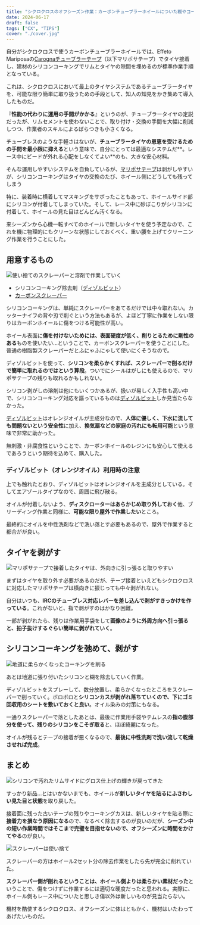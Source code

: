 ```yaml
---
title: "シクロクロスのオフシーズン作業：カーボンチューブラーホイールについた糊やコーキングのクリーニング"
date: 2024-06-17
draft: false
tags: ["CX", "TIPS"]
cover: "./cover.jpg"
---
```


自分がシクロクロスで使うカーボンチューブラーホイールでは、Effeto Mariposaの[Carognaチューブラーテープ](https://amzn.to/3xuWur4)（以下マリポサテープ）でタイヤ接着し、建材のシリコンコーキングでリムとタイヤの隙間を埋めるのが標準作業手順となっている。

<Amzn asin="B0168TBGR2" />

これは、シクロクロスにおいて最上のタイヤシステムであるチューブラータイヤを、可能な限り簡単に取り扱うための手段として、知人の知見をかき集めて導入したものだ。

『**性能の代わりに運用の手間がかかる**』というのが、チューブラータイヤの定説だったが、リムセメントを使わないことで、取り付け・交換の手間を大幅に削減しつつ、作業者のスキルによるばらつきも小さくなる。

チューブレスのような手軽さはないが、**チューブラータイヤの恩恵を受けるための手間を最小限に抑える**という意味で、自分にとっては最適なシステムだ**。レース中にビードが外れる心配をしなくてよい**のも、大きな安心材料。

<LinkCard url="https://blog.gensobunya.net/post/2019/01/tublar_ope/" />

そんな運用しやすいシステムを自負しているが、[マリポサテープ](https://amzn.to/3xuWur4)は剥がしやすいが、シリコンコーキングはタイヤの交換のたび、ホイール側にどうしても残ってしまう

特に、装着時に横着してマスキングをサボったこともあって、ホイールサイド部にシリコンが付着してしまっていた。そして、レース中に砂ぼこりがシリコンに付着して、ホイールの見た目はどんどん汚くなる。

来シーズンから心機一転すべてのホイールで新しいタイヤを使う予定なので、これを機に物理的にもクリーンな状態にしておくべく、重い腰を上げてクリーニング作業を行うことにした。

## 用意するもの

![使い捨てのスクレーパーと溶剤で作業していく](./tools.jpg)

- シリコンコーキング除去剤（[ディゾルビット](https://amzn.to/3VoVJb6)）
- [カーボンスクレーパー](https://amzn.to/3zbU29q)

<Amzn asin="B0036WL87I" />

<Amzn asin="B0053AXAPO" />

シリコンコーキングは、単純にスクレーパーをあてるだけでは中々取れない。カッターナイフの背や刃で削ぐという方法もあるが、よほど丁寧に作業をしない限りはカーボンホイールに傷をつける可能性が高い。

ホイール表面に**傷を付けないためには、表面硬度が低く、削りとるために剛性のある**ものを使いたい…ということで、カーボンスクレーパーを使うことにした。普通の樹脂製スクレーパーだとふにゃふにゃして使いにくそうなので。

ディゾルビットを使って、**シリコンを柔らかくすれば、スクレーパーで削るだけで簡単に取れるのではという算段**。ついでにシールはがしにも使えるので、マリポサテープの残りも取れるかもしれない。

シリコン剥がしの溶剤は他にもいくつかあるが、扱いが易しく入手性も高い中で、シリコンコーキング対応を謳っているものは[ディゾルビット](https://amzn.to/3VoVJb6)しか見当たらなかった。

[ディゾルビット](https://amzn.to/3VoVJb6)はオレンジオイルが主成分なので、**人体に優しく、下水に流しても問題ないという安全性**に加え、**換気扇などの家庭の汚れにも転用可能**という意味で非常に助かった。

無刺激・非腐食性ということで、カーボンホイールのレジンにも安心して使えるであろうという期待を込めて、購入した。

### ディゾルビット（オレンジオイル）利用時の注意

上でも触れたとおり、ディゾルビットはオレンジオイルを主成分としている。そしてエアゾールタイプなので、周囲に飛び散る。

オイルが付着しないよう、**ディスクローターはあらかじめ取り外しておく**他、ブリーディング作業と同様に、**可能な限り屋外で作業したい**ところ。

最終的にオイルを中性洗剤などで洗い落とす必要もあるので、屋外で作業すると都合がが良い。

## タイヤを剥がす

![マリポサテープで接着したタイヤは、外向きに引っ張ると取りやすい](./how-to-remove-tire.jpg)

まずはタイヤを取り外す必要があるのだが、テープ接着といえどもシクロクロスに対応したマリポサテープは横向きに捩じっても中々剥がれない。

自分はいつも、**IRCのチューブレス対応レバーを差し込んで剥がすきっかけを作っている**。これがないと、指で剥がすのはかなり困難。

一部が剥がれたら、残りは作業用手袋をして**画像のように外周方向へ引っ張ると、拍子抜けするぐらい簡単に剝がれていく**。

## シリコンコーキングを弛めて、剥がす

![地道に柔らかくなったコーキングを削る](./cover.jpg)

あとは地道に張り付いたシリコンと糊を除去していく作業。

ディゾルビットをスプレーして、数分放置し、柔らかくなったところをスクレーパーで削っていく。ボロボロと**シリコンカスが剥がれ落ちていくので、下にゴミ回収用のシートを敷いておくと良い**。オイル染みの対策にもなる。

一通りスクレーパーで落としたあとは、最後に作業用手袋やテムレスの**指の腹部分を使って、残りのシリコンをこそぎ取る**と、ほぼ綺麗になった。

オイルが残るとテープの接着が悪くなるので、**最後に中性洗剤で洗い流して乾燥させれば完成**。

## まとめ

![シリコンで汚れたリムサイドにグロス仕上げの輝きが戻ってきた](./after.jpg)

すっかり新品…とはいかないまでも、ホイールが**新しいタイヤを貼るにふさわしい見た目と状態**を取り戻した。

接着面に残った古いテープの残りやコーキングカスは、新しいタイヤを貼る際に**接着力を損なう原因になる**ので、なるべく除去するのが良いのだが、**シーズン中の短い作業時間ではそこまで完璧を目指せないので、オフシーズンに時間をかけてやる**のが良い。

![スクレーパーは使い捨て](./after_hera.jpg)

スクレーパーの方はホイール2セット分の除去作業をしたら先が完全に削れていた。

**スクレーパー側が削れるということは、ホイール側よりは柔らかい素材だった**ということで、傷をつけずに作業するには適切な硬度だったと思われる。実際に、ホイール側もレース中についたと思しき傷以外は新しいものが見当たらない。

機材を酷使するシクロクロス、オフシーズンに体はともかく、機材はいたわってあげたいものだ。

<Amzn asin="B0036WL87I" />

<Amzn asin="B0053AXAPO" />
